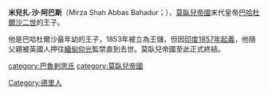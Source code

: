 {{unreferenced|time=2015-03-26T01:05:36+00:00}}
'''米兒扎·沙·阿巴斯'''（Mirza Shah Abbas Bahadur；{{bd|1845年||1910年|12月25日}}），[[莫臥兒帝國|莫臥兒帝國]]末代皇帝[[巴哈杜爾沙二世|巴哈杜爾沙二世]]的王子。

他是巴哈杜爾沙最年幼的王子，1853年被立為王儲，但因[[印度1857年起義|印度1857年起義]]，他隨父親被英國人押往[[緬甸|緬甸]][[仰光|仰光]]監禁直到去世。莫臥兒帝國至此正式終結。

[[category:巴魯剌思氏|category:巴魯剌思氏]]
[[category:莫臥兒帝國|category:莫臥兒帝國]]
[[Category:德里人|Category:德里人]]
